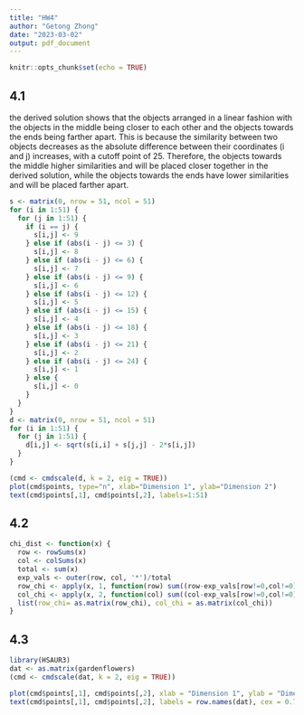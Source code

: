 ---
title: "HW4"
author: "Getong Zhong"
date: "2023-03-02"
output: pdf_document
---

```{r setup, include=FALSE}
knitr::opts_chunk$set(echo = TRUE)
```

## 4.1 
the derived solution shows that the objects arranged in a linear fashion with the objects in the middle being closer to each other and the objects towards the ends being farther apart. This is because the similarity between two objects decreases as the absolute difference between their coordinates (i and j) increases, with a cutoff point of 25. Therefore, the objects towards the middle higher similarities and will be placed closer together in the derived solution, while the objects towards the ends have lower similarities and will be placed farther apart.
```{r}
s <- matrix(0, nrow = 51, ncol = 51)
for (i in 1:51) {
  for (j in 1:51) {
    if (i == j) {
      s[i,j] <- 9
    } else if (abs(i - j) <= 3) {
      s[i,j] <- 8
    } else if (abs(i - j) <= 6) {
      s[i,j] <- 7
    } else if (abs(i - j) <= 9) {
      s[i,j] <- 6
    } else if (abs(i - j) <= 12) {
      s[i,j] <- 5
    } else if (abs(i - j) <= 15) {
      s[i,j] <- 4
    } else if (abs(i - j) <= 18) {
      s[i,j] <- 3
    } else if (abs(i - j) <= 21) {
      s[i,j] <- 2
    } else if (abs(i - j) <= 24) {
      s[i,j] <- 1
    } else {
      s[i,j] <- 0
    }
  }
}
d <- matrix(0, nrow = 51, ncol = 51)
for (i in 1:51) {
  for (j in 1:51) {
    d[i,j] <- sqrt(s[i,i] + s[j,j] - 2*s[i,j])
  }
}

(cmd <- cmdscale(d, k = 2, eig = TRUE))
plot(cmd$points, type="n", xlab="Dimension 1", ylab="Dimension 2")
text(cmd$points[,1], cmd$points[,2], labels=1:51)
```  

## 4.2 
```{r}
chi_dist <- function(x) {
  row <- rowSums(x)
  col <- colSums(x)
  total <- sum(x)
  exp_vals <- outer(row, col, '*')/total
  row_chi <- apply(x, 1, function(row) sum((row-exp_vals[row!=0,col!=0])^2/exp_vals[row!=0,col!=0]))
  col_chi <- apply(x, 2, function(col) sum((col-exp_vals[row!=0,col!=0])^2/exp_vals[row!=0,col!=0]))
  list(row_chi= as.matrix(row_chi), col_chi = as.matrix(col_chi))
}
```

## 4.3
```{r}
library(HSAUR3)
dat <- as.matrix(gardenflowers)
(cmd <- cmdscale(dat, k = 2, eig = TRUE))

plot(cmd$points[,1], cmd$points[,2], xlab = "Dimension 1", ylab = "Dimension 2", main = "Metric MDS", type="n")
text(cmd$points[,1], cmd$points[,2], labels = row.names(dat), cex = 0.7)
```     